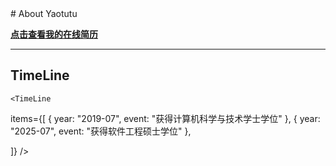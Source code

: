 
<BaseLayout title="About">
  <BaseCard title="About">
# About Yaotutu

<a href="/resume.pdf" target="_blank">**点击查看我的在线简历**</a> 

---


## TimeLine

    <TimeLine

items={[
{ year: "2019-07", event: "获得计算机科学与技术学士学位" },
{ year: "2025-07", event: "获得软件工程硕士学位" },

]}
/>
  </BaseCard>
</BaseLayout>
